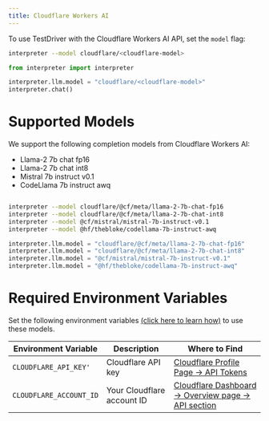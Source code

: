 ```yaml
---
title: Cloudflare Workers AI
---
```


To use TestDriver with the Cloudflare Workers AI API, set the `model` flag:

<CodeGroup>

```bash Terminal
interpreter --model cloudflare/<cloudflare-model>
```

```python Python
from interpreter import interpreter

interpreter.llm.model = "cloudflare/<cloudflare-model>"
interpreter.chat()
```

</CodeGroup>

# Supported Models

We support the following completion models from Cloudflare Workers AI:

- Llama-2 7b chat fp16
- Llama-2 7b chat int8
- Mistral 7b instruct v0.1
- CodeLlama 7b instruct awq

<CodeGroup>

```bash Terminal

interpreter --model cloudflare/@cf/meta/llama-2-7b-chat-fp16
interpreter --model cloudflare/@cf/meta/llama-2-7b-chat-int8
interpreter --model @cf/mistral/mistral-7b-instruct-v0.1
interpreter --model @hf/thebloke/codellama-7b-instruct-awq

```

```python Python
interpreter.llm.model = "cloudflare/@cf/meta/llama-2-7b-chat-fp16"
interpreter.llm.model = "cloudflare/@cf/meta/llama-2-7b-chat-int8"
interpreter.llm.model = "@cf/mistral/mistral-7b-instruct-v0.1"
interpreter.llm.model = "@hf/thebloke/codellama-7b-instruct-awq"

```

</CodeGroup>

# Required Environment Variables

Set the following environment variables [(click here to learn how)](https://chat.openai.com/share/1062cdd8-62a1-4aa8-8ec9-eca45645971a) to use these models.

| Environment Variable    | Description                | Where to Find                                                                                  |
| ----------------------- | -------------------------- | ---------------------------------------------------------------------------------------------- |
| `CLOUDFLARE_API_KEY'`   | Cloudflare API key         | [Cloudflare Profile Page -> API Tokens](https://dash.cloudflare.com/profile/api-tokens)        |
| `CLOUDFLARE_ACCOUNT_ID` | Your Cloudflare account ID | [Cloudflare Dashboard -> Overview page -> API section](https://www.perplexity.ai/settings/api) |
